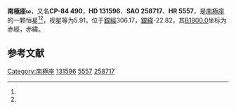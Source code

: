 {{Starbox begin
| name = 南極座ω
}}
{{Starbox observe
| epoch = [[J2000.0|J2000.0]]
| constell = [[南極座|南極座]]<ref name=SIMBAD>{{cite web
 | url=http://simbad.u-strasbg.fr/simbad/sim-id?Ident=HR+5557
 | title=Pulsating variable Star
 | publisher=Centre de Données astronomiques de Strasbourg
 | work=SIMBAD
 | accessdate=2012-07-13
 | archive-date=2019-07-24
 | archive-url=https://web.archive.org/web/20190724182948/http://simbad.u-strasbg.fr/simbad/sim-id?Ident=HR+5557
 }}</ref><ref name=DATA>{{cite web
 | url=http://vizier.u-strasbg.fr/viz-bin/VizieR-5?-out.add=.&-source=5050&-corr=PK=HR&-out.max=9999&HR=5557
 | title=VizieR Detailed Page
 | accessdate=2012-07-13
 | archive-date=2016-03-04
 | archive-url=https://web.archive.org/web/20160304223705/http://vizier.u-strasbg.fr/viz-bin/VizieR-5?-out.add=.&-source=5050&-corr=PK=HR&-out.max=9999&HR=5557
 | dead-url=no
 }}</ref>
| 星官 = 
| ra = {{RA|15|11|8.3}}<ref name=SIMBAD /><ref name=DATA />
| dec = {{DEC|-84|47|15}}<ref name=SIMBAD /><ref name=DATA />
| appmag_v = 5.91<ref name=SIMBAD /><ref name=DATA />
}}
{{Starbox character
| class = B9.5V<ref name=SIMBAD /><ref name=DATA />
| b-v = -0.06<ref name=SIMBAD /><ref name=DATA />
| u-b = -0.13<ref name=SIMBAD /><ref name=DATA />
| r-i = <ref name=SIMBAD /><ref name=DATA />
| variable = 
}}
{{Starbox astrometry
| radial_v = -0.13
| prop_mo_ra = -7
| parallax = 
| p_error = 
}}
{{Starbox catalog
| names =CP-84 490，[[SAO星表|SAO]] 258717，[[HD星表|HD]] 131596，[[HR星表|HR]] 5557}}
{{Starbox reference |Simbad=HR+5557}}
{{Starbox end}}

'''南極座ω'''，又名'''CP-84 490'''，'''HD 131596'''、'''SAO 258717'''、'''HR 5557'''，是[[南極座|南極座]]的一颗恒星<ref name=SIMBAD /><ref name=DATA />，视星等为5.91，位于[[銀道座標系|銀經]]306.17，[[銀道座標系|銀緯]]-22.82，其[[B1900.0|B1900.0]]坐标为赤經{{RA|14|49|21.9}}，赤緯{{DEC|-84|-22.82|39}}。

== 参考文献 ==
{{reflist}}

{{star-stub}}

{{南極座恒星}}
[[Category:南極座|Category:南極座]]
[[Category:HD和HDE天體|131596]]
[[Category:HR天體|5557]]
[[Category:SAO天體|258717]]
